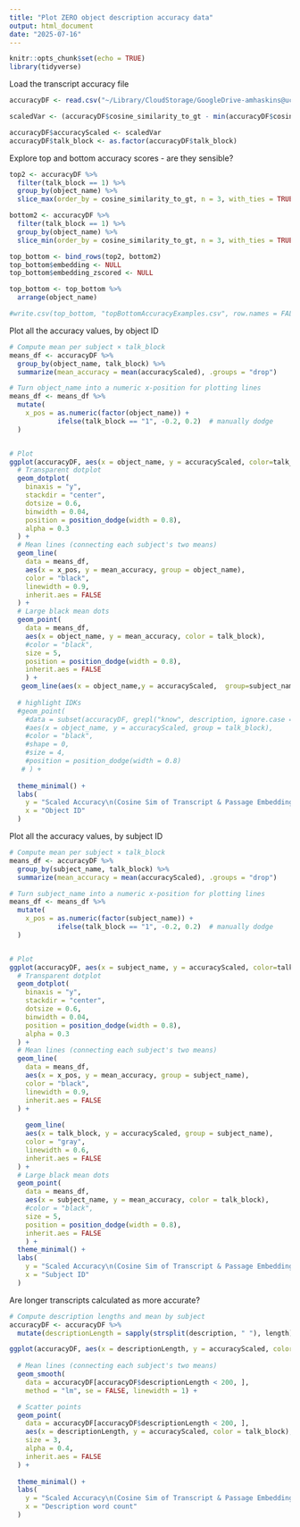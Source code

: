 ```yaml
---
title: "Plot ZERO object description accuracy data"
output: html_document
date: "2025-07-16"
---
```


```r
knitr::opts_chunk$set(echo = TRUE)
library(tidyverse)
```

Load the transcript accuracy file
```r
accuracyDF <- read.csv("~/Library/CloudStorage/GoogleDrive-amhaskins@ucsd.edu/My Drive/Projects/zero/data_public/participantDescriptionsByBlockEmbeddings_CosSim.csv")

scaledVar <- (accuracyDF$cosine_similarity_to_gt - min(accuracyDF$cosine_similarity_to_gt)) / (max(accuracyDF$cosine_similarity_to_gt) - min(accuracyDF$cosine_similarity_to_gt))

accuracyDF$accuracyScaled <- scaledVar
accuracyDF$talk_block <- as.factor(accuracyDF$talk_block)

```

Explore top and bottom accuracy scores - are they sensible?

```r
top2 <- accuracyDF %>%
  filter(talk_block == 1) %>%
  group_by(object_name) %>%
  slice_max(order_by = cosine_similarity_to_gt, n = 3, with_ties = TRUE)

bottom2 <- accuracyDF %>%
  filter(talk_block == 1) %>%
  group_by(object_name) %>%
  slice_min(order_by = cosine_similarity_to_gt, n = 3, with_ties = TRUE)

top_bottom <- bind_rows(top2, bottom2)
top_bottom$embedding <- NULL
top_bottom$embedding_zscored <- NULL

top_bottom <- top_bottom %>%
  arrange(object_name)

#write.csv(top_bottom, "topBottomAccuracyExamples.csv", row.names = FALSE)

```

Plot all the accuracy values, by object ID

```r

# Compute mean per subject × talk_block
means_df <- accuracyDF %>%
  group_by(object_name, talk_block) %>%
  summarize(mean_accuracy = mean(accuracyScaled), .groups = "drop")

# Turn object_name into a numeric x-position for plotting lines
means_df <- means_df %>%
  mutate(
    x_pos = as.numeric(factor(object_name)) +
            ifelse(talk_block == "1", -0.2, 0.2)  # manually dodge
  )


# Plot
ggplot(accuracyDF, aes(x = object_name, y = accuracyScaled, color=talk_block, fill = talk_block)) +
  # Transparent dotplot
  geom_dotplot(
    binaxis = "y",
    stackdir = "center",
    dotsize = 0.6,
    binwidth = 0.04,
    position = position_dodge(width = 0.8),
    alpha = 0.3
  ) +
  # Mean lines (connecting each subject's two means)
  geom_line(
    data = means_df,
    aes(x = x_pos, y = mean_accuracy, group = object_name),
    color = "black",
    linewidth = 0.9,
    inherit.aes = FALSE
  ) +
  # Large black mean dots
  geom_point(
    data = means_df,
    aes(x = object_name, y = mean_accuracy, color = talk_block),
    #color = "black",
    size = 5,
    position = position_dodge(width = 0.8),
    inherit.aes = FALSE
    ) + 
   geom_line(aes(x = object_name,y = accuracyScaled,  group=subject_name)) +
  
  # highlight IDKs
  #geom_point(
    #data = subset(accuracyDF, grepl("know", description, ignore.case = TRUE)),
    #aes(x = object_name, y = accuracyScaled, group = talk_block),
    #color = "black",
    #shape = 0,
    #size = 4,
    #position = position_dodge(width = 0.8)
   # ) +
  
  theme_minimal() + 
  labs(
    y = "Scaled Accuracy\n(Cosine Sim of Transcript & Passage Embedding", 
    x = "Object ID"
  )


```
Plot all the accuracy values, by subject ID

```r

# Compute mean per subject × talk_block
means_df <- accuracyDF %>%
  group_by(subject_name, talk_block) %>%
  summarize(mean_accuracy = mean(accuracyScaled), .groups = "drop")

# Turn subject_name into a numeric x-position for plotting lines
means_df <- means_df %>%
  mutate(
    x_pos = as.numeric(factor(subject_name)) +
            ifelse(talk_block == "1", -0.2, 0.2)  # manually dodge
  )


# Plot
ggplot(accuracyDF, aes(x = subject_name, y = accuracyScaled, color=talk_block, fill = talk_block)) +
  # Transparent dotplot
  geom_dotplot(
    binaxis = "y",
    stackdir = "center",
    dotsize = 0.6,
    binwidth = 0.04,
    position = position_dodge(width = 0.8),
    alpha = 0.3
  ) +
  # Mean lines (connecting each subject's two means)
  geom_line(
    data = means_df,
    aes(x = x_pos, y = mean_accuracy, group = subject_name),
    color = "black",
    linewidth = 0.9,
    inherit.aes = FALSE
  ) +
  
    geom_line(
    aes(x = talk_block, y = accuracyScaled, group = subject_name),
    color = "gray",
    linewidth = 0.6,
    inherit.aes = FALSE
  ) +
  # Large black mean dots
  geom_point(
    data = means_df,
    aes(x = subject_name, y = mean_accuracy, color = talk_block),
    #color = "black",
    size = 5,
    position = position_dodge(width = 0.8),
    inherit.aes = FALSE
    ) + 
  theme_minimal() + 
  labs(
    y = "Scaled Accuracy\n(Cosine Sim of Transcript & Passage Embedding", 
    x = "Subject ID"
  )
```
Are longer transcripts calculated as more accurate? 

```r
# Compute description lengths and mean by subject
accuracyDF <- accuracyDF %>%
  mutate(descriptionLength = sapply(strsplit(description, " "), length))

ggplot(accuracyDF, aes(x = descriptionLength, y = accuracyScaled, color = talk_block, fill = talk_block)) +
  
  # Mean lines (connecting each subject's two means)
  geom_smooth(
    data = accuracyDF[accuracyDF$descriptionLength < 200, ],
    method = "lm", se = FALSE, linewidth = 1) +

  # Scatter points
  geom_point(
    data = accuracyDF[accuracyDF$descriptionLength < 200, ],
    aes(x = descriptionLength, y = accuracyScaled, color = talk_block),
    size = 3,
    alpha = 0.4,
    inherit.aes = FALSE
  ) +
  
  theme_minimal() + 
  labs(
    y = "Scaled Accuracy\n(Cosine Sim of Transcript & Passage Embedding", 
    x = "Description word count"
  )




```
